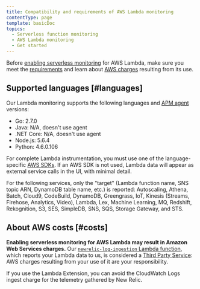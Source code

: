 ```yaml
---
title: Compatibility and requirements of AWS Lambda monitoring
contentType: page
template: basicDoc
topics:
  - Serverless function monitoring
  - AWS Lambda monitoring
  - Get started
---
```


Before [enabling serverless monitoring](/docs/serverless-function-monitoring/aws-lambda-monitoring/enable-lambda-monitoring) for AWS Lambda, make sure you meet the [requirements](#languages) and learn about [AWS charges](#costs) resulting from its use.

## Supported languages [#languages]

Our Lambda monitoring supports the following languages and [APM agent](/docs/agents) versions:

* Go: 2.7.0
* Java: N/A, doesn't use agent
* .NET Core: N/A, doesn't use agent
* Node.js: 5.6.4
* Python: 4.6.0.106

For complete Lambda instrumentation, you must use one of the language-specific [AWS SDKs](https://aws.amazon.com/tools/#sdk). If an AWS SDK is not used, Lambda data will appear as external service calls in the UI, with minimal detail.

For the following services, only the "target" (Lambda function name, SNS topic ARN, DynamoDB table name, etc.) is reported: Autoscaling, Athena, Batch, Cloud9, CodeBuild, DynamoDB, Greengrass, IoT, Kinesis (Streams, Firehose, Analytics, Video), Lambda, Lex, Machine Learning, MQ, Redshift, Rekognition, S3, SES, SimpleDB, SNS, SQS, Storage Gateway, and STS.

## About AWS costs [#costs]

**Enabling serverless monitoring for AWS Lambda may result in Amazon Web Services charges.** Our [`newrelic-log-ingestion` Lambda function](/docs/install-enable-new-relics-monitoring-aws-lambda#manual-nr-lambda), which reports your Lambda data to us, is considered a [Third Party Service](/docs/licenses/license-information/acceptable-use-policy/acceptable-use-policy): AWS charges resulting from your use of it are your responsibility.

If you use the Lambda Extension, you can avoid the CloudWatch Logs ingest charge for the telemetry gathered by New Relic.
